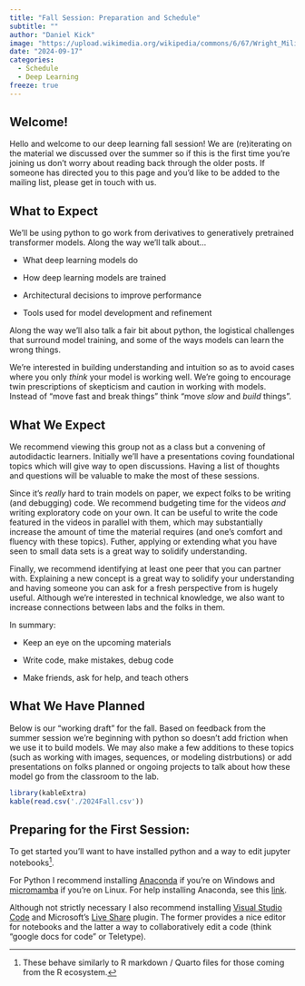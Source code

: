 ```yaml
---
title: "Fall Session: Preparation and Schedule"
subtitle: ""
author: "Daniel Kick"
image: "https://upload.wikimedia.org/wikipedia/commons/6/67/Wright_Military_Flyer_arrives_at_Fort_Myer_VA_DA-SD-05-00659_trimmed.jpg"
date: "2024-09-17"
categories: 
  - Schedule
  - Deep Learning
freeze: true
---
```


## Welcome!

Hello and welcome to our deep learning fall session! We are (re)iterating on the material we discussed over the summer so if this is the first time you're joining us don't worry about reading back through the older posts. If someone has directed you to this page and you'd like to be added to the mailing list, please get in touch with us.

## What to Expect

We'll be using python to go work from derivatives to generatively pretrained transformer models. Along the way we'll talk about...

-   What deep learning models do

-   How deep learning models are trained

-   Architectural decisions to improve performance

-   Tools used for model development and refinement

Along the way we'll also talk a fair bit about python, the logistical challenges that surround model training, and some of the ways models can learn the wrong things.

We're interested in building understanding and intuition so as to avoid cases where you only *think* your model is working well. We're going to encourage twin prescriptions of skepticism and caution in working with models. Instead of "move fast and break things" think "move *slow* and *build* things".

## What We Expect

We recommend viewing this group not as a class but a convening of autodidactic learners. Initially we'll have a presentations coving foundational topics which will give way to open discussions. Having a list of thoughts and questions will be valuable to make the most of these sessions.

Since it's *really* hard to train models on paper, we expect folks to be writing (and debugging) code. We recommend budgeting time for the videos *and* writing exploratory code on your own. It can be useful to write the code featured in the videos in parallel with them, which may substantially increase the amount of time the material requires (and one's comfort and fluency with these topics). Futher, applying or extending what you have seen to small data sets is a great way to solidify understanding.

Finally, we recommend identifying at least one peer that you can partner with. Explaining a new concept is a great way to solidify your understanding and having someone you can ask for a fresh perspective from is hugely useful. Although we're interested in technical knowledge, we also want to increase connections between labs and the folks in them.

In summary:

-   Keep an eye on the upcoming materials

-   Write code, make mistakes, debug code

-   Make friends, ask for help, and teach others

## What We Have Planned

Below is our "working draft" for the fall. Based on feedback from the summer session we're beginning with python so doesn't add friction when we use it to build models. We may also make a few additions to these topics (such as working with images, sequences, or modeling distrbutions) or add presentations on folks planned or ongoing projects to talk about how these model go from the classroom to the lab.

```r
library(kableExtra)
kable(read.csv('./2024Fall.csv'))
```

## Preparing for the First Session:

To get started you'll want to have installed python and a way to edit jupyter notebooks[^1].

[^1]: These behave similarly to R markdown / Quarto files for those coming from the R ecosystem.

For Python I recommend installing [Anaconda](https://www.anaconda.com/products/navigator) if you're on Windows and [micromamba](https://mamba.readthedocs.io/en/latest/installation/micromamba-installation.html) if you're on Linux. For help installing Anaconda, see this [link](/posts/DeepLearningCommunityofPractice/240501_PreMeeting/).

Although not strictly necessary I also recommend installing [Visual Studio Code](https://code.visualstudio.com/) and Microsoft's [Live Share](https://marketplace.visualstudio.com/items?itemName=MS-vsliveshare.vsliveshare) plugin. The former provides a nice editor for notebooks and the latter a way to collaboratively edit a code (think "google docs for code" or Teletype).
